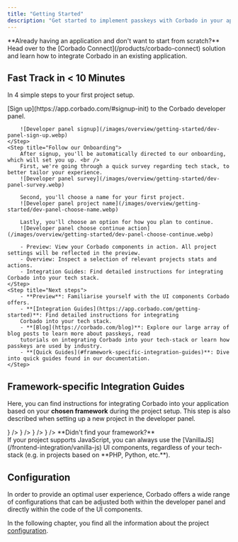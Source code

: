 ```yaml
---
title: "Getting Started"
description: "Get started to implement passkeys with Corbado in your application by following these steps."
---
```


<Note>
    **Already having an application and don't want to start from scratch?** <br />Head over to the [Corbado
    Connect](/products/corbado-connect) solution and learn how to integrate Corbado in an existing application.
</Note>

## Fast Track in &lt; 10 Minutes

In 4 simple steps to your first project setup.

<Steps>
    <Step title="Sign up to Corbado">
        [Sign up](https://app.corbado.com/#signup-init) to the Corbado developer panel.

        ![Developer panel signup](/images/overview/getting-started/dev-panel-sign-up.webp)
    </Step>
    <Step title="Follow our Onboarding">
        After signup, you'll be automatically directed to our onboarding, which will set you up. <br />
        First, we're going through a quick survey regarding tech stack, to better tailor your experience.
        ![Developer panel survey](/images/overview/getting-started/dev-panel-survey.webp)

        Second, you'll choose a name for your first project.
        ![Developer panel project name](/images/overview/getting-started/dev-panel-choose-name.webp)

        Lastly, you'll choose an option for how you plan to continue.
        ![Developer panel choose continue action](/images/overview/getting-started/dev-panel-choose-continue.webp)

        - Preview: View your Corbado components in action. All project settings will be reflected in the preview.
        - Overview: Inspect a selection of relevant projects stats and actions.
        - Integration Guides: Find detailed instructions for integrating Corbado into your tech stack.
    </Step>
    <Step title="Next steps">
        - **Preview**: Familiarise yourself with the UI components Corbado offers.
        - **[Integration Guides](https://app.corbado.com/getting-started)**: Find detailed instructions for integrating
        Corbado into your tech stack.
        - **[Blog](https://corbado.com/blog)**: Explore our large array of blog posts to learn more about passkeys, read
        tutorials on integrating Corbado into your tech-stack or learn how passkeys are used by industry.
        - **[Quick Guides](#framework-specific-integration-guides)**: Dive into quick guides found in our documentation.
    </Step>
</Steps>

## Framework-specific Integration Guides

Here, you can find instructions for integrating Corbado into your application based on your **chosen framework** during the project setup.
<Info>This step is also described when setting up a new project in the developer panel.</Info>

<CardGroup cols={3}>
    <Card title='React' icon='react' color='#5bd5fa' href='/frontend-integration/react' />
    <Card title='Vanilla JS' icon='js' color='#f6da23' href='/frontend-integration/vanilla-js' />
    <Card title='Flutter' href='/frontend-integration/flutter' icon={
        <svg xmlns="http://www.w3.org/2000/svg" className="icon icon-tabler icon-tabler-brand-flutter" width="1.5rem"
             height="1.5rem" viewBox="0 0 24 24" strokeWidth="1.5" stroke="#3ac6f5" fill="none" strokeLinecap="round"
             strokeLinejoin="round">
            <path stroke="none" d="M0 0h24v24H0z" fill="none" />
            <path d="M7 14l-3 -3l8 -8h6z" />
            <path d="M14 21l-5 -5l5 -5h5l-5 5l5 5z" />
        </svg>} />
    <Card title='Vue.js' icon='vuejs' color='#37a974' href='/frontend-integration/vue-js' />
    <Card title='Angular' icon='angular' color="#d72b2e" href='/frontend-integration/angular' />
    <Card
        title='Next.js'
        href='/frontend-integration/next-js'
        icon={
            <svg
                xmlns='http://www.w3.org/2000/svg'
                className='icon icon-tabler icon-tabler-brand-nextjs'
                width='1.5rem'
                height='1.5rem'
                viewBox='0 0 24 24'
                strokeWidth='1.5'
                stroke='#fff'
                fill='#000'
                strokeLinecap='round'
                strokeLinejoin='round'>
                <path stroke='none' d='M0 0h24v24H0z' fill='none' />
                <path d='M9 15v-6l7.745 10.65a9 9 0 1 1 2.255 -1.993' />
                <path d='M15 12v-3' />
            </svg>
        }
    />
    <Card title='Nuxt.js' href='/frontend-integration/nuxt-js' icon={
        <svg xmlns="http://www.w3.org/2000/svg" className="icon icon-tabler icon-tabler-brand-nuxt" width="1.5rem"
             height="1.5rem" viewBox="0 0 24 24" strokeWidth="1.5" stroke="#08d87b" fill="none" strokeLinecap="round"
             strokeLinejoin="round">
            <path stroke="none" d="M0 0h24v24H0z" fill="none" />
            <path
                d="M12.146 8.583l-1.3 -2.09a1.046 1.046 0 0 0 -1.786 .017l-5.91 9.908a1.046 1.046 0 0 0 .897 1.582h3.913" />
            <path
                d="M20.043 18c.743 0 1.201 -.843 .82 -1.505l-4.044 -7.013a.936 .936 0 0 0 -1.638 0l-4.043 7.013c-.382 .662 .076 1.505 .819 1.505h8.086z" />
        </svg>} />
    <Card title='Svelte' href='/frontend-integration/svelte' icon={
        <svg xmlns="http://www.w3.org/2000/svg" className="icon icon-tabler icon-tabler-brand-svelte" width="1.5rem"
             height="1.5rem" viewBox="0 0 24 24" strokeWidth="1.5" stroke="#f73400" fill="none" strokeLinecap="round"
             strokeLinejoin="round">
            <path stroke="none" d="M0 0h24v24H0z" fill="none" />
            <path
                d="M15 8l-5 3l.821 -.495c1.86 -1.15 4.412 -.49 5.574 1.352a3.91 3.91 0 0 1 -1.264 5.42l-5.053 3.126c-1.86 1.151 -4.312 .591 -5.474 -1.251a3.91 3.91 0 0 1 1.263 -5.42l.26 -.16" />
            <path
                d="M8 17l5 -3l-.822 .496c-1.86 1.151 -4.411 .491 -5.574 -1.351a3.91 3.91 0 0 1 1.264 -5.42l5.054 -3.127c1.86 -1.15 4.311 -.59 5.474 1.252a3.91 3.91 0 0 1 -1.264 5.42l-.26 .16" />
        </svg>
    } />

</CardGroup>

<Note>
    **Didn't find your framework?**<br /> If your project supports JavaScript, you can always use the
    [VanillaJS](/frontend-integration/vanilla-js) UI components, regardless of your tech-stack (e.g. in projects based
    on **PHP, Python, etc.**).
</Note>

## Configuration

In order to provide an optimal user experience, Corbado offers a wide range of configurations that can be adjusted both within the developer panel and directly within the code of the UI components.

In the following chapter, you find all the information about the project [configuration](/overview/configuration).
